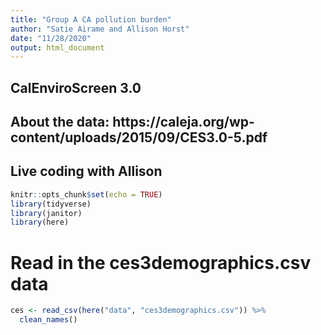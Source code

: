 ```yaml
---
title: "Group A CA pollution burden"
author: "Satie Airame and Allison Horst"
date: "11/28/2020"
output: html_document
---
```


## CalEnviroScreen 3.0
## About the data: https://caleja.org/wp-content/uploads/2015/09/CES3.0-5.pdf
## Live coding with Allison

```r
knitr::opts_chunk$set(echo = TRUE)
library(tidyverse)
library(janitor)
library(here)
```

# Read in the ces3demographics.csv data

```r
ces <- read_csv(here("data", "ces3demographics.csv")) %>% 
  clean_names()
```


